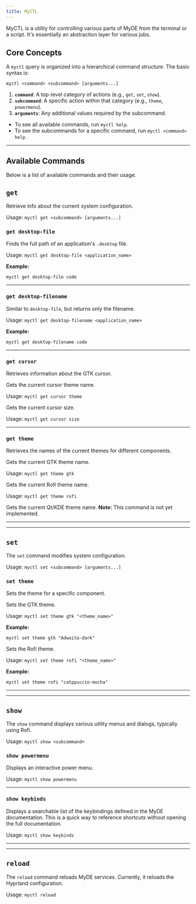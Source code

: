 ```yaml
---
title: MyCTL
---
```


MyCTL is a utility for controlling various parts of MyDE from the terminal or a script. It's essentially an abstraction layer for various jobs.

## Core Concepts

A `myctl` query is organized into a hierarchical command structure. The basic syntax is:

```shell
myctl <command> <subcommand> [arguments...]
```

1.  **`command`**: A top-level category of actions (e.g., `get`, `set`, `show`).
2.  **`subcommand`**: A specific action within that category (e.g., `theme`, `powermenu`).
3.  **`arguments`**: Any additional values required by the subcommand.

- To see all available commands, run `myctl help`.
- To see the subcommands for a specific command, run `myctl <command> help`.

---

## Available Commands

Below is a list of available commands and their usage.


## `get`

Retrieve info about the current system configuration.

Usage: `myctl get <subcommand> [arguments...]`

### `get desktop-file`

Finds the full path of an application's `.desktop` file.

Usage: `myctl get desktop-file <application_name>`

**Example:**
```shell
myctl get desktop-file code
```

---

### `get desktop-filename`

Similar to `desktop-file`, but returns only the filename.

Usage: `myctl get desktop-filename <application_name>`

**Example:**
```shell
myctl get desktop-filename code
```

---

### `get cursor`

Retrieves information about the GTK cursor.

<Tabs groupId="get-cursor">
<TabItem value="theme" label="theme">

Gets the current cursor theme name.

Usage: `myctl get cursor theme`

</TabItem>
<TabItem value="size" label="size">

Gets the current cursor size.

Usage: `myctl get cursor size`

</TabItem>
</Tabs>

---

### `get theme`

Retrieves the names of the current themes for different components.

<Tabs groupId="get-theme">
<TabItem value="gtk" label="gtk">

Gets the current GTK theme name.

Usage: `myctl get theme gtk`

</TabItem>
<TabItem value="rofi" label="rofi">

Gets the current Rofi theme name.

Usage: `myctl get theme rofi`

</TabItem>
<TabItem value="qt" label="qt/kde">

Gets the current Qt/KDE theme name.
**Note:** This command is not yet implemented.

</TabItem>
</Tabs>

---
---

## `set`

The `set` command modifies system configuration.

Usage: `myctl set <subcommand> [arguments...]`

### `set theme`

Sets the theme for a specific component.

<Tabs groupId="set-theme">
<TabItem value="gtk" label="gtk">

Sets the GTK theme.

Usage: `myctl set theme gtk "<theme_name>"`

**Example:**
```shell
myctl set theme gtk "Adwaita-dark"
```

</TabItem>
<TabItem value="rofi" label="rofi">

Sets the Rofi theme.

Usage: `myctl set theme rofi "<theme_name>"`

**Example:**
```shell
myctl set theme rofi "catppuccin-mocha"
```

</TabItem>
</Tabs>

---
---

## `show`

The `show` command displays various utility menus and dialogs, typically using Rofi.

Usage: `myctl show <subcommand>`

### `show powermenu`

Displays an interactive power menu.

Usage: `myctl show powermenu`

---

### `show keybinds`

Displays a searchable list of the keybindings defined in the MyDE documentation. This is a quick way to reference shortcuts without opening the full documentation.

Usage: `myctl show keybinds`

---
---

## `reload`

The `reload` command reloads MyDE services. Currently, it reloads the Hyprland configuration.

Usage: `myctl reload`
